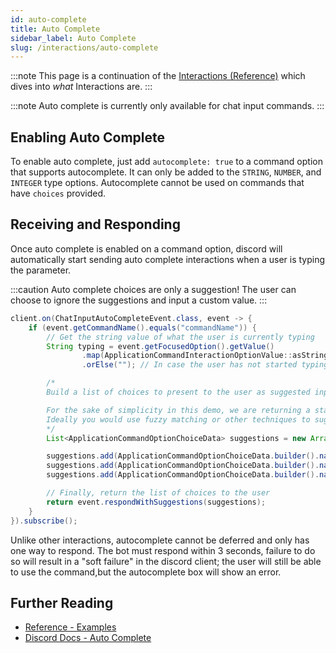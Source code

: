 ```yaml
---
id: auto-complete
title: Auto Complete
sidebar_label: Auto Complete
slug: /interactions/auto-complete
---
```


:::note
This page is a continuation of the [Interactions (Reference)](/Reference/Interactions) which dives into *what* Interactions are.
:::

:::note
Auto complete is currently only available for chat input commands.
:::

## Enabling Auto Complete

To enable auto complete, just add `autocomplete: true` to a command option that supports autocomplete. It can only be
added to the `STRING`, `NUMBER`, and `INTEGER` type options. Autocomplete cannot be used on commands that have `choices`
provided.


## Receiving and Responding

Once auto complete is enabled on a command option, discord will automatically start sending auto complete interactions
when a user is typing the parameter.

:::caution
Auto complete choices are only a suggestion! The user can choose to ignore the suggestions and input a custom value.
:::

```java
client.on(ChatInputAutoCompleteEvent.class, event -> {
    if (event.getCommandName().equals("commandName")) {
        // Get the string value of what the user is currently typing
        String typing = event.getFocusedOption().getValue()
                .map(ApplicationCommandInteractionOptionValue::asString)
                .orElse(""); // In case the user has not started typing, we return an empty string

        /*
        Build a list of choices to present to the user as suggested input

        For the sake of simplicity in this demo, we are returning a static list here.
        Ideally you would use fuzzy matching or other techniques to suggest up to 25 choices for the user.
        */
        List<ApplicationCommandOptionChoiceData> suggestions = new ArrayList<>();

        suggestions.add(ApplicationCommandOptionChoiceData.builder().name("Thing 1").value("value").build());
        suggestions.add(ApplicationCommandOptionChoiceData.builder().name("Something 2").value("other").build());
        suggestions.add(ApplicationCommandOptionChoiceData.builder().name("some other input").value("pick me").build());

        // Finally, return the list of choices to the user
        return event.respondWithSuggestions(suggestions);
    }
}).subscribe();
```

Unlike other interactions, autocomplete cannot be deferred and only has one way to respond.
The bot must respond within 3 seconds, failure to do so will result in a "soft failure" in the discord client; the user
will still be able to use the command,but the autocomplete box will show an error.


## Further Reading
* [Reference - Examples](/examples)
* [Discord Docs - Auto Complete](https://discord.com/developers/docs/interactions/application-commands#autocomplete)
